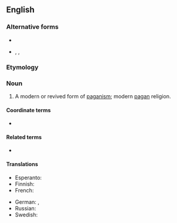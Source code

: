 {{also|Neopaganism|neo-paganism}}

==English==
{{wikipedia}}

===Alternative forms===
* {{l|en|neo-paganism}}
* {{l|en|Neopaganism}}, {{l|en|Neo-paganism}}, {{l|en|Neo-Paganism}}

===Etymology===
{{prefix|neo|paganism|lang=en}}

===Noun===
{{en-noun|-}}

# A modern or revived form of [[paganism]]; modern [[pagan]] religion.

====Coordinate terms====
* {{list:religions/en}}

====Related terms====
* {{l|en|neo-pagan}}

====Translations====
{{trans-top|modern or revived form of paganism}}
* Esperanto: {{t|eo|novpaganismo}}
* Finnish: {{t+|fi|uuspakanuus}}
* French: {{t+|fr|néopaganisme|m}}
{{trans-mid}}
* German: {{t+|de|Neuheidentum|n}}, {{t|de|Neopaganismus|m}}
* Russian: {{t+|ru|неоязы́чество|n|sc=Cyrl}}
* Swedish: {{t|sv|nyhedendom|c}}
{{trans-bottom}}
